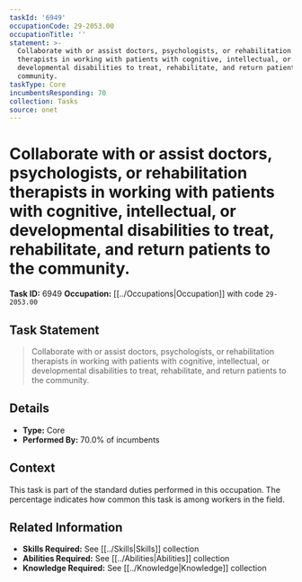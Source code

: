 ```yaml
---
taskId: '6949'
occupationCode: 29-2053.00
occupationTitle: ''
statement: >-
  Collaborate with or assist doctors, psychologists, or rehabilitation
  therapists in working with patients with cognitive, intellectual, or
  developmental disabilities to treat, rehabilitate, and return patients to the
  community.
taskType: Core
incumbentsResponding: 70
collection: Tasks
source: onet
---
```

# Collaborate with or assist doctors, psychologists, or rehabilitation therapists in working with patients with cognitive, intellectual, or developmental disabilities to treat, rehabilitate, and return patients to the community.

**Task ID:** 6949
**Occupation:** [[../Occupations|Occupation]] with code `29-2053.00`

## Task Statement

> Collaborate with or assist doctors, psychologists, or rehabilitation therapists in working with patients with cognitive, intellectual, or developmental disabilities to treat, rehabilitate, and return patients to the community.

## Details

- **Type:** Core
- **Performed By:** 70.0% of incumbents

## Context

This task is part of the standard duties performed in this occupation. The percentage indicates how common this task is among workers in the field.

## Related Information

- **Skills Required:** See [[../Skills|Skills]] collection
- **Abilities Required:** See [[../Abilities|Abilities]] collection
- **Knowledge Required:** See [[../Knowledge|Knowledge]] collection

